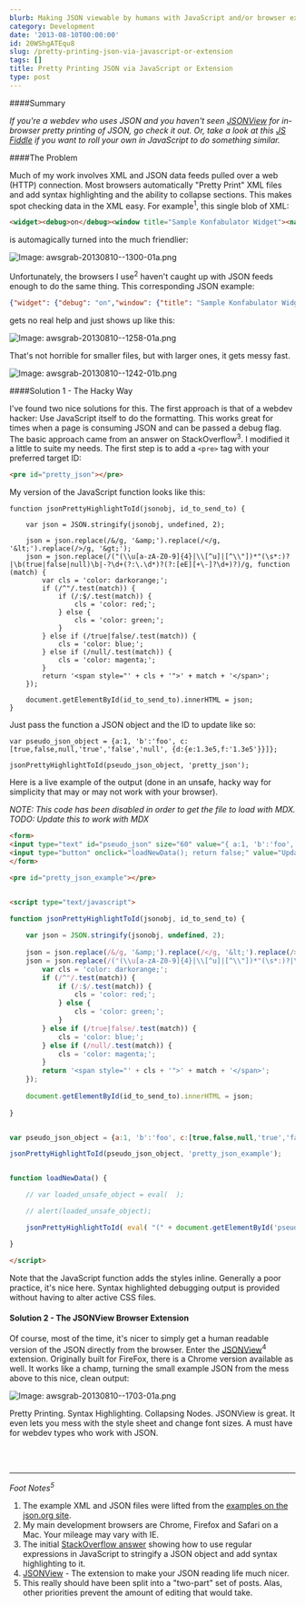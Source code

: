 ```yaml
---
blurb: Making JSON viewable by humans with JavaScript and/or browser extensions.
category: Development
date: '2013-08-10T00:00:00'
id: 20WShgATEqu8
slug: /pretty-printing-json-via-javascript-or-extension
tags: []
title: Pretty Printing JSON via JavaScript or Extension
type: post
---
```


####Summary

*If you're a webdev who uses JSON and you haven't seen [JSONView](http://jsonview.com/) for in-browser pretty printing of JSON, go check it out. Or, take a look at this [JS Fiddle](http://jsfiddle.net/alanwsmith/EwT4E/) if you want to roll your own in JavaScript to do something similar.*

####The Problem

Much of my work involves XML and JSON data feeds pulled over a web (HTTP) connection. Most browsers automatically "Pretty Print" XML files and add syntax highlighting and the ability to collapse sections. This makes spot checking data in the XML easy. For example<sup>1</sup>, this single blob of XML:


```html
<widget><debug>on</debug><window title="Sample Konfabulator Widget"><name>main_window</name><width>500</width><height>500</height></window><image src="Images/Sun.png" name="sun1"><hOffset>250</hOffset><vOffset>250</vOffset><alignment>center</alignment></image><text data="Click Here" size="36" style="bold"><name>text1</name><hOffset>250</hOffset><vOffset>100</vOffset><alignment>center</alignment><onMouseUp>sun1.opacity = (sun1.opacity / 100) * 90;</onMouseUp></text></widget>
```


is automagically turned into the much friendlier:

![Image: awsgrab-20130810--1300-01a.png](/awsgrab-20130810--1300-01a.png)

Unfortunately, the browsers I use<sup>2</sup> haven't caught up with JSON feeds enough to do the same thing. This corresponding JSON example:

```json
{"widget": {"debug": "on","window": {"title": "Sample Konfabulator Widget","name": "main_window","width": 500,"height": 500},"image": { "src": "Images/Sun.png","name": "sun1","hOffset": 250,"vOffset": 250,"alignment": "center"},"text": {"data": "Click Here","size": 36,"style": "bold","name": "text1","hOffset": 250,"vOffset": 100,"alignment": "center","onMouseUp": "sun1.opacity = (sun1.opacity / 100) * 90;"}}}
```

gets no real help and just shows up like this:

![Image: awsgrab-20130810--1258-01a.png](/awsgrab-20130810--1258-01a.png)

That's not horrible for smaller files, but with larger ones, it gets messy fast.

![Image: awsgrab-20130810--1242-01b.png](/awsgrab-20130810--1242-01b.png)

####Solution 1 - The Hacky Way

I've found two nice solutions for this. The first approach is that of a webdev hacker: Use JavaScript itself to do the formatting. This works great for times when a page is consuming JSON and can be passed a debug flag. The basic approach came from an answer on StackOverflow<sup>3</sup>. I modified it a little to suite my needs. The first step is to add a `<pre>` tag with your preferred target ID:

```html
<pre id="pretty_json"></pre>
```

My version of the JavaScript function looks like this:

```javascript{numberLines: true}
function jsonPrettyHighlightToId(jsonobj, id_to_send_to) {
    
    var json = JSON.stringify(jsonobj, undefined, 2);
    
    json = json.replace(/&/g, '&amp;').replace(/</g, '&lt;').replace(/>/g, '&gt;');
    json = json.replace(/("(\\u[a-zA-Z0-9]{4}|\\[^u]|[^\\"])*"(\s*:)?|\b(true|false|null)\b|-?\d+(?:\.\d*)?(?:[eE][+\-]?\d+)?)/g, function (match) {
        var cls = 'color: darkorange;';
        if (/^"/.test(match)) {
            if (/:$/.test(match)) {
                cls = 'color: red;';
            } else {
                cls = 'color: green;';
            }
        } else if (/true|false/.test(match)) {
            cls = 'color: blue;';
        } else if (/null/.test(match)) {
            cls = 'color: magenta;';
        }
        return '<span style="' + cls + '">' + match + '</span>';
    });
    
    document.getElementById(id_to_send_to).innerHTML = json;
}
```


Just pass the function a JSON object and the ID to update like so:


```javascript{numberLines: true}
var pseudo_json_object = {a:1, 'b':'foo', c:[true,false,null,'true','false','null', {d:{e:1.3e5,f:'1.3e5'}}]};

jsonPrettyHighlightToId(pseudo_json_object, 'pretty_json');
```

Here is a live example of the output (done in an unsafe, hacky way for simplicity that may or may not work with your browser).

*NOTE: This code has been disabled in order to get the file to load with MDX. TODO: Update this to work with MDX*

```html
<form>
<input type="text" id="pseudo_json" size="60" value="{ a:1, 'b':'foo', c:[true,false,null,'true','false','null', {d:{e:1.3e5,f:'1.3e5'} } ] } " />
<input type="button" onclick="loadNewData(); return false;" value="Update" />
</form>

<pre id="pretty_json_example"></pre>


<script type="text/javascript">

function jsonPrettyHighlightToId(jsonobj, id_to_send_to) {
    
    var json = JSON.stringify(jsonobj, undefined, 2);
    
    json = json.replace(/&/g, '&amp;').replace(/</g, '&lt;').replace(/>/g, '&gt;');
    json = json.replace(/("(\\u[a-zA-Z0-9]{4}|\\[^u]|[^\\"])*"(\s*:)?|\b(true|false|null)\b|-?\d+(?:\.\d*)?(?:[eE][+\-]?\d+)?)/g, function (match) {
        var cls = 'color: darkorange;';
        if (/^"/.test(match)) {
            if (/:$/.test(match)) {
                cls = 'color: red;';
            } else {
                cls = 'color: green;';
            }
        } else if (/true|false/.test(match)) {
            cls = 'color: blue;';
        } else if (/null/.test(match)) {
            cls = 'color: magenta;';
        }
        return '<span style="' + cls + '">' + match + '</span>';
    });
    
    document.getElementById(id_to_send_to).innerHTML = json;
    
}


var pseudo_json_object = {a:1, 'b':'foo', c:[true,false,null,'true','false','null', {d:{e:1.3e5,f:'1.3e5'}}]};

jsonPrettyHighlightToId(pseudo_json_object, 'pretty_json_example');


function loadNewData() {

	// var loaded_unsafe_object = eval(  );

	// alert(loaded_unsafe_object);

	jsonPrettyHighlightToId( eval( "(" + document.getElementById('pseudo_json').value + ")" ), 'pretty_json_example');

}

</script>
```



Note that the JavaScript function adds the styles inline. Generally a poor practice, it's nice here. Syntax highlighted debugging output is provided without having to alter active CSS files.


#### Solution 2 - The JSONView Browser Extension

Of course, most of the time, it's nicer to simply get a human readable version of the JSON directly from the browser. Enter the [JSONView](http://jsonview.com/)<sup>4</sup>  extension. Originally built for FireFox, there is a Chrome version available as well. It works like a champ, turning the small example JSON from the mess above to this nice, clean output:

![Image: awsgrab-20130810--1703-01a.png](/awsgrab-20130810--1703-01a.png) 

Pretty Printing. Syntax Highlighting. Collapsing Nodes. JSONView is great. It even lets you mess with the style sheet and change font sizes. A must have for webdev types who work with JSON.


<br /><br />

---


*Foot Notes<sup>5</sup>*

1. The example XML and JSON files were lifted from the [examples on the json.org site](http://json.org/example.html).
2. My main development browsers are Chrome, Firefox and Safari on a Mac. Your mileage may vary with IE.
3. The initial [StackOverflow answer](http://stackoverflow.com/questions/4810841/json-pretty-print-using-javascript/7220510#7220510) showing how to use regular expressions in JavaScript to stringify a JSON object and add syntax highlighting to it. 
4. [JSONView](http://jsonview.com/) - The extension to make your JSON reading life much nicer. 
5. This really should have been split into a "two-part" set of posts. Alas, other priorities prevent the amount of editing that would take.